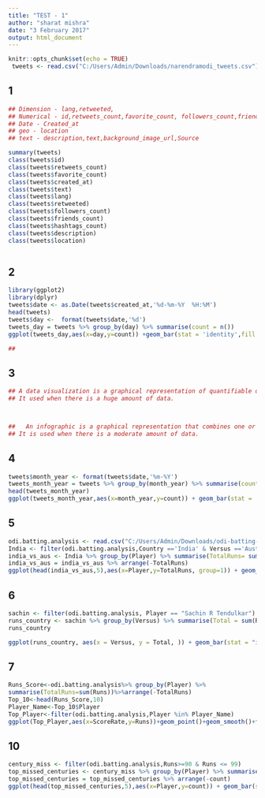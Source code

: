 ---
title: "TEST - 1"
author: "sharat mishra"
date: "3 February 2017"
output: html_document
---

```{r setup, include=FALSE}
knitr::opts_chunk$set(echo = TRUE)
 tweets <- read.csv("C:/Users/Admin/Downloads/narendramodi_tweets.csv")
```

## 1

```{r}
## Dimension - lang,retweeted,
## Numerical - id,retweets_count,favorite_count, followers_count,friends_count,hashtag_count.
## Date - Created_at
## geo - location
## text - description,text,background_image_url,Source

summary(tweets)
class(tweets$id)
class(tweets$retweets_count)
class(tweets$favorite_count)
class(tweets$created_at)
class(tweets$text)
class(tweets$lang)
class(tweets$retweeted)
class(tweets$followers_count)
class(tweets$friends_count)
class(tweets$hashtags_count)
class(tweets$description)
class(tweets$location)



```


## 2

```{r}
library(ggplot2)
library(dplyr)
tweets$date <- as.Date(tweets$created_at,'%d-%m-%Y  %H:%M')
head(tweets)
tweets$day <-  format(tweets$date,'%d')
tweets_day = tweets %>% group_by(day) %>% summarise(count = n())
ggplot(tweets_day,aes(x=day,y=count)) +geom_bar(stat = 'identity',fill = "purple")+ coord_flip()

## 
```

## 3

```{r}
## A data visualization is a graphical representation of quantifiable data, usually by means of well-known chart, graph or map types. Although they can be created by hand, they can always be generated by applying automated methods on top of the data.
## It used when there is a huge amount of data.



##   An infographic is a graphical representation that combines one or more data visualizations with other non-data elements - such as graphics or text - to point out relationships, show a process or tell a story that cannot be automatically discerned from the data alone. An infographic requires the application of a creative process with some understanding of the underlying data and its context.
## It is used when there is a moderate amount of data.

```

## 4

```{r}

tweets$month_year <- format(tweets$date,'%m-%Y')
tweets_month_year = tweets %>% group_by(month_year) %>% summarise(count = sum(hashtags_count))
head(tweets_month_year)
ggplot(tweets_month_year,aes(x=month_year,y=count)) + geom_bar(stat = 'identity',fill = "purple") + coord_flip()


```

## 5

```{r}
odi.batting.analysis <- read.csv("C:/Users/Admin/Downloads/odi-batting-analysis.csv")
India <- filter(odi.batting.analysis,Country =='India' & Versus =='Australia')
india_vs_aus <- India %>% group_by(Player) %>% summarise(TotalRuns= sum(Runs))
india_vs_aus = india_vs_aus %>% arrange(-TotalRuns)
ggplot(head(india_vs_aus,5),aes(x=Player,y=TotalRuns, group=1)) + geom_line()

```

## 6

```{r}

sachin <- filter(odi.batting.analysis, Player == "Sachin R Tendulkar")
runs_country <- sachin %>% group_by(Versus) %>% summarise(Total = sum(Runs))
runs_country

ggplot(runs_country, aes(x = Versus, y = Total, )) + geom_bar(stat = "identity") + coord_flip()
```

## 7

```{r}
Runs_Score<-odi.batting.analysis%>% group_by(Player) %>%
summarise(TotalRuns=sum(Runs))%>%arrange(-TotalRuns)
Top_10<-head(Runs_Score,10)
Player_Name<-Top_10$Player
Top_Player<-filter(odi.batting.analysis,Player %in% Player_Name)
ggplot(Top_Player,aes(x=ScoreRate,y=Runs))+geom_point()+geom_smooth()+facet_wrap(~Player)
```





## 10

```{r}
century_miss <- filter(odi.batting.analysis,Runs>=90 & Runs <= 99)
top_missed_centuries <- century_miss %>% group_by(Player) %>% summarise(count=n())
top_missed_centuries = top_missed_centuries %>% arrange(-count)
ggplot(head(top_missed_centuries,5),aes(x=Player,y=count)) + geom_bar(stat='identity') + coord_flip()
```